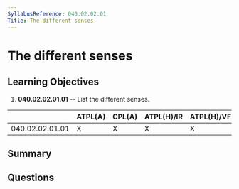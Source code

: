 ```yaml
---
SyllabusReference: 040.02.02.01
Title: The different senses
---
```


# The different senses

## Learning Objectives

1. **040.02.02.01.01** -- List the different senses.

|                 | ATPL(A) | CPL(A) | ATPL(H)/IR | ATPL(H)/VFR | CPL(H) | IR  | CBIR(A) |
| --------------- | ------- | ------ | ---------- | ----------- | ------ | --- | ------- |
| 040.02.02.01.01 | X       | X      | X          | X           | X      | X   | X       |

## Summary

## Questions
